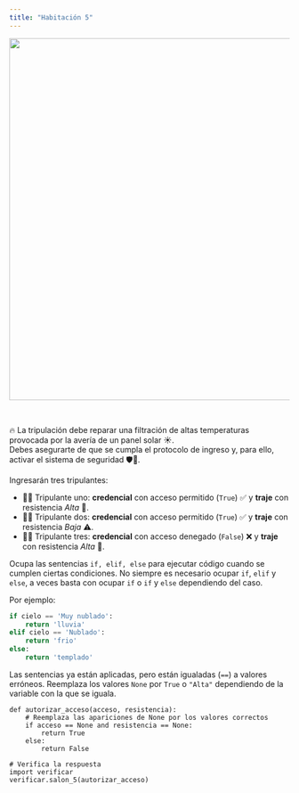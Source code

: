 ```yaml
---
title: "Habitación 5"
---
```



<center>
<img src="./img/sala_08.png" width="650">
</center>

<br/>

🔥 La tripulación debe reparar una filtración de altas temperaturas provocada por la avería de un panel solar ☀️.  
Debes asegurarte de que se cumpla el protocolo de ingreso y, para ello, activar el sistema de seguridad 🛡️🚨.

Ingresarán tres tripulantes:

- 👨‍🚀 Tripulante uno: **credencial** con acceso permitido (`True`) ✅ y **traje** con resistencia _Alta_ 🧤.
- 👨‍🚀 Tripulante dos: **credencial** con acceso permitido (`True`) ✅ y **traje** con resistencia _Baja_ ⚠️.
- 👨‍🚀 Tripulante tres: **credencial** con acceso denegado (`False`) ❌ y **traje** con resistencia _Alta_ 🧤.

<div class="alert alert-info">

Ocupa las sentencias `if, elif, else` para ejecutar código cuando se cumplen ciertas condiciones. No siempre
es necesario ocupar `if`, `elif` y `else`, a veces basta con ocupar `if` o `if` y `else` dependiendo del caso.

Por ejemplo:
```python
if cielo == 'Muy nublado':
    return 'lluvia'
elif cielo == 'Nublado':
    return 'frio'
else:
    return 'templado'
```

</div>

::: {.callout-tip title="Pista" collapse="true"}
Las sentencias ya están aplicadas, pero están igualadas (`==`) a valores erróneos. Reemplaza
 los valores `None` por `True` o `"Alta"` dependiendo de la variable con la que se iguala.

:::

```pyodide-python

def autorizar_acceso(acceso, resistencia):
    # Reemplaza las apariciones de None por los valores correctos
    if acceso == None and resistencia == None:
        return True
    else:
        return False

# Verifica la respuesta
import verificar
verificar.salon_5(autorizar_acceso)
```

